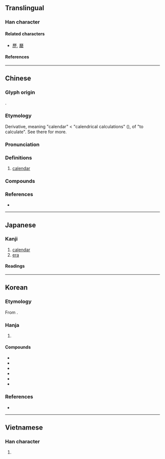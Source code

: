 {{also|暦|历}}
{{character info}}
{{character info|0xf98b}}
==Translingual==
{{Han simplified forms|曆|暦|历}}

===Han character===
{{Han char|rn=72|rad=日|as=12|sn=16|four=71269|canj=MHDA,MDA|ids=⿸厤日}}

====Related characters====
* [[歷]], [[磿]]

====References====
{{Han ref|kx=0500.100|dkj=14171|dj=0870.080|hdz=21536.020|uh=66C6|ud=26310|bh=BEE4|bd=48868}}
{{Han ref|uh=F98B}}

----

==Chinese==
{{zh-forms|s=历|t2=歷|alt=暦,𢍷}}

===Glyph origin===
{{Han etym}}
{{Han compound|厤|日|c1=p|c2=s|t2=sun; day|ls=psc}}.

===Etymology===
Derivative, meaning "calendar" < "calendrical calculations" ({{w|Book of Documents|Shu}}), of {{och-l|歷|tr=*rêk}} "to calculate". See there for more.

===Pronunciation===
{{zh-pron
|m=lì
|m-s=ni2
|c=lik6
|h=pfs=la̍k;gd=lag6
|md=lĭk
|mn=la̍h/qz:lia̍k/tw,xm,zz:le̍k
|mn_note=la̍h - vernacular; lia̍k/le̍k - literary
|mn-t=lêh8/lah8
|mc=y
|oc=y
|cat=n
}}

===Definitions===
{{zh-hanzi}}

# [[calendar]]

===Compounds===
{{zh-der|曆本|曆書|曆數|回回曆|夏曆|大曆|太初曆|四分曆|寶曆|慶曆|儒略曆|律曆志|國曆|埃及曆|三統曆|年曆|巧曆|大明曆|太陽曆|官曆|公曆|回曆|太陰曆|桌曆|曆象表|曆始|星曆|星曆錶|曆命|日曆|曆尾|曆元|朱理安曆|玉曆|格里曆|月曆|萬年曆|曆法|百花曆|曆室|曆紀|檯曆|萬曆|曆日|新曆|曆頭|曆象|日曆年度|藏曆|航海曆|陽曆|舊皇曆|西曆紀元|陰陽合曆|農民曆|黃曆|陰陽曆|額我略曆|老皇曆|陰曆|長曆|舊曆年|算曆|通曆|西曆|農曆年|農曆|行事曆|舊曆|七曆|七曜曆|世曆|中曆|乾象曆|休曆|佛曆|傍通曆|六曆|創曆|劫曆|古曆|司曆|命曆|嗣曆|墜曆|大曆體|大統曆|大衍曆|天曆|奉元曆|學曆|害肚曆|家曆|小曆|巡曆|平曆|廢曆|建曆|律曆|御曆|循環曆|應天曆|懋曆|挂曆|授曆|推曆|改曆|故曆|文曆|斗曆|昌曆|明天曆|時憲曆|時曆|景初曆|曆圖|曆子|曆官|曆家|曆序|曆律|曆氣|曆理|曆眼|曆算|曆節|曆經|曆翁|曆草|曆莢|曆蓂|曆術|曆運|柳芳曆|校曆|樓羅曆|欽天曆|正曆|步曆|歲曆|殷曆|民曆|水曆|治曆|泰始曆|洋曆|火曆|炎曆|班曆|瑞曆|甲曆|皇曆|短曆|祥曆|秘曆|符曆|簿曆|籌曆|紀曆|紫曆|統元曆|統天曆|總曆|纂曆|纘曆|聖曆|膺曆|花曆|華曆|蓂曆|計曆|訪曆|課曆|調曆|謹曆|議曆所|買物曆|赤曆|轉曆|造曆|進曆|運曆|過客曆|過曆|門曆|隔年曆|頒曆|顓帝曆|顓頊曆|餘曆|鳥曆|鳳曆|鴻曆|麟德曆}}

===References===
* {{R:yue:Hanzi}}

----

==Japanese==
{{ja-kanji forms|暦|曆}}

===Kanji===
{{ja-kanji|grade=|rs=日12}}

# [[calendar]]
# [[era]]

====Readings====
{{ja-readings
|goon=りゃく
|kanon=れき
|kun=こよみ-
}}

----

==Korean==

===Etymology===
From {{der|ko|ltc|-}} {{ltc-l|曆|id=1}}. {{hanja-hunmong|력|lyek|人類#중02B}}

===Hanja===
{{ko-hanja-search}}
{{ko-hanja|책력|력||역}}

# {{hanja form of|[[력]]/[[역]]|[[calendar]]}}

====Compounds====
{{der-top3|Compounds}}
* {{ko-l|서력|西曆}}
* {{ko-l|양력|陽曆}}
* {{ko-l|월력|月曆}}
* {{ko-l|음력|陰曆}}
* {{ko-l|일력|日曆}}
* {{ko-l|신력|新曆}}
{{der-bottom}}

===References===
* {{R:hanjadoc|4712}}

----

==Vietnamese==

===Han character===
{{vi-readings|reading=lịch, rếch, rích, rịch|rs=日12}}

# {{rfdef|vi|sort=日12}}